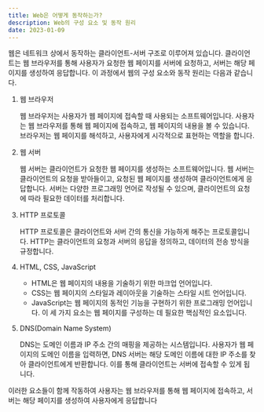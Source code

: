```yaml
---
title: Web은 어떻게 동작하는가?
description: Web의 구성 요소 및 동작 원리
date: 2023-01-09
---
```


웹은 네트워크 상에서 동작하는 클라이언트-서버 구조로 이루어져 있습니다.
클라이언트는 웹 브라우저를 통해 사용자가 요청한 웹 페이지를 서버에 요청하고,
서버는 해당 페이지를 생성하여 응답합니다. 이 과정에서 웹의 구성 요소와 동작 원리는 다음과 같습니다.

1. 웹 브라우저

   웹 브라우저는 사용자가 웹 페이지에 접속할 때 사용되는 소프트웨어입니다.
   사용자는 웹 브라우저를 통해 웹 페이지에 접속하고, 웹 페이지의 내용을 볼 수 있습니다.
   브라우저는 웹 페이지를 해석하고, 사용자에게 시각적으로 표현하는 역할을 합니다.

2. 웹 서버

   웹 서버는 클라이언트가 요청한 웹 페이지를 생성하는 소프트웨어입니다.
   웹 서버는 클라이언트의 요청을 받아들이고, 요청된 웹 페이지를 생성하여 클라이언트에게 응답합니다.
   서버는 다양한 프로그래밍 언어로 작성될 수 있으며, 클라이언트의 요청에 따라 필요한 데이터를 처리합니다.

3. HTTP 프로토콜

   HTTP 프로토콜은 클라이언트와 서버 간의 통신을 가능하게 해주는 프로토콜입니다.
   HTTP는 클라이언트의 요청과 서버의 응답을 정의하고, 데이터의 전송 방식을 규정합니다.

4. HTML, CSS, JavaScript

    - HTML은 웹 페이지의 내용을 기술하기 위한 마크업 언어입니다.
    - CSS는 웹 페이지의 스타일과 레이아웃을 기술하는 스타일 시트 언어입니다.
    - JavaScript는 웹 페이지의 동적인 기능을 구현하기 위한 프로그래밍 언어입니다. 이 세 가지 요소는 웹 페이지를 구성하는 데 필요한 핵심적인 요소입니다.

5. DNS(Domain Name System)

   DNS는 도메인 이름과 IP 주소 간의 매핑을 제공하는 시스템입니다.
   사용자가 웹 페이지의 도메인 이름을 입력하면, DNS 서버는 해당 도메인 이름에 대한 IP 주소를 찾아 클라이언트에게 반환합니다.
   이를 통해 클라이언트는 서버에 접속할 수 있게 됩니다.

이러한 요소들이 함께 작동하여 사용자는 웹 브라우저를 통해 웹 페이지에 접속하고, 서버는 해당 페이지를 생성하여 사용자에게 응답합니다
